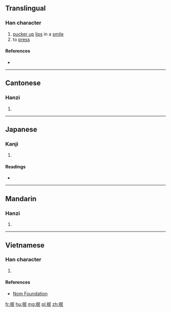 ==Translingual==

===Han character===
{{Han char|rn=64|rad=手|as=05|sn=8|four=5704<sub>7</sub>|canj=手口女心 (QRVP)|ids=⿰[[扌]][[民]]}}

# [[pucker up]] [[lips]] in a [[smile]]
# to [[press]]

====References====
* {{Han ref|kx=0424.100|dkj=11932|dj=0772.060|hdz=31859.030|uh=62BF|ud=25279|bh=A9D7|bd=43479}}

----

==Cantonese==

===Hanzi===
{{yue-hanzi|jyut=[[man5]]|y=man5}}

# {{defn|lang=yue|sort=手05}}

----

==Japanese==

===Kanji===
{{ja-kanji|grade=|rs=手05}}

# {{defn|lang=ja|sort=手05}}

====Readings====
* {{ja-readings|on=[[びん]] (bin), [[みん]] (min)|kun=[[なでる]] (naderu)}}

----

==Mandarin==

===Hanzi===
{{cmn-hanzi|pin=[[mǐn]] ([[min3]]), [[bì]] ([[bi4]])|wg=min<sup>3</sup>, pi<sup>4</sup>}}

# {{defn|lang=cmn|sort=手05}}

----

==Vietnamese==

===Han character===
{{vi-hantu|mân|rs=手05}}

# {{defn|lang=vi|sort=手05}}

====References====
*[http://nomfoundation.org/common/nom_details.php?codepoint=62bf Nom Foundation]

[[fr:抿]]
[[hu:抿]]
[[mg:抿]]
[[pl:抿]]
[[zh:抿]]
